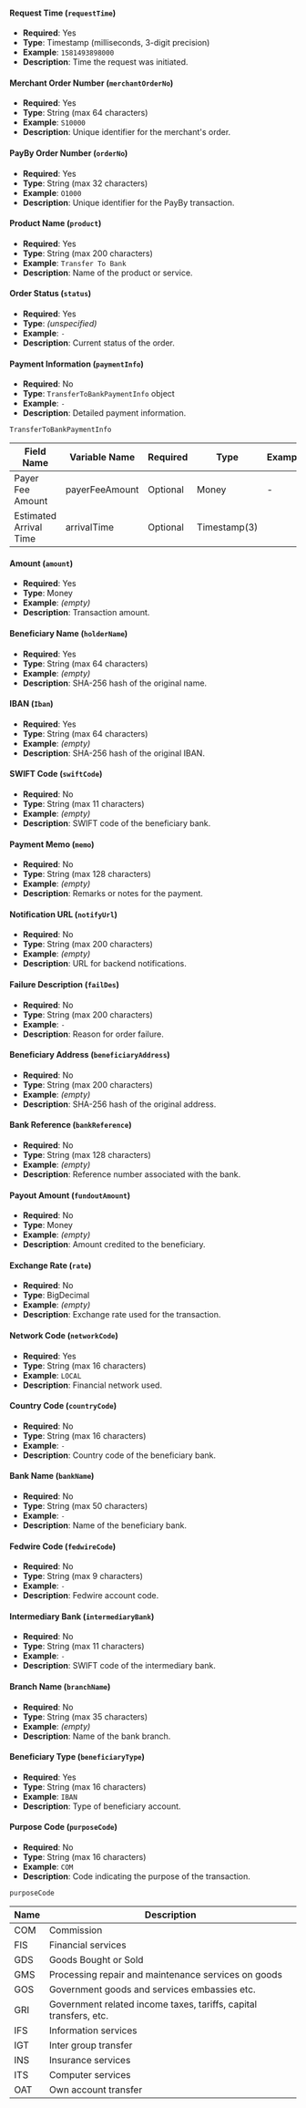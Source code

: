 #### **Request Time (`requestTime`)**
- **Required**: Yes  
- **Type**: Timestamp (milliseconds, 3-digit precision)  
- **Example**: `1581493898000`  
- **Description**: Time the request was initiated.


#### **Merchant Order Number (`merchantOrderNo`)**
- **Required**: Yes  
- **Type**: String (max 64 characters)  
- **Example**: `S10000`  
- **Description**: Unique identifier for the merchant's order.


#### **PayBy Order Number (`orderNo`)**
- **Required**: Yes  
- **Type**: String (max 32 characters)  
- **Example**: `O1000`  
- **Description**: Unique identifier for the PayBy transaction.


#### **Product Name (`product`)**
- **Required**: Yes  
- **Type**: String (max 200 characters)  
- **Example**: `Transfer To Bank`  
- **Description**: Name of the product or service.


#### **Order Status (`status`)**
- **Required**: Yes  
- **Type**: *(unspecified)*  
- **Example**: `-`  
- **Description**: Current status of the order.


#### **Payment Information (`paymentInfo`)**
- **Required**: No  
- **Type**: `TransferToBankPaymentInfo` object  
- **Example**: `-`  
- **Description**: Detailed payment information.

`TransferToBankPaymentInfo`

| Field Name         | Variable Name     | Required | Type           | Example | Description                      |
|--------------------|-------------------|----------|----------------|---------|----------------------------------|
| Payer Fee Amount   | payerFeeAmount    | Optional | Money          | -       |                                  |
| Estimated Arrival Time | arrivalTime    | Optional | Timestamp(3)   |         | Estimated time of fund arrival  |



#### **Amount (`amount`)**
- **Required**: Yes  
- **Type**: Money  
- **Example**: *(empty)*  
- **Description**: Transaction amount.


#### **Beneficiary Name (`holderName`)**
- **Required**: Yes  
- **Type**: String (max 64 characters)  
- **Example**: *(empty)*  
- **Description**: SHA-256 hash of the original name.


#### **IBAN (`Iban`)**
- **Required**: Yes  
- **Type**: String (max 64 characters)  
- **Example**: *(empty)*  
- **Description**: SHA-256 hash of the original IBAN.


#### **SWIFT Code (`swiftCode`)**
- **Required**: No  
- **Type**: String (max 11 characters)  
- **Example**: *(empty)*  
- **Description**: SWIFT code of the beneficiary bank.


#### **Payment Memo (`memo`)**
- **Required**: No  
- **Type**: String (max 128 characters)  
- **Example**: *(empty)*  
- **Description**: Remarks or notes for the payment.


#### **Notification URL (`notifyUrl`)**
- **Required**: No  
- **Type**: String (max 200 characters)  
- **Example**: *(empty)*  
- **Description**: URL for backend notifications.


#### **Failure Description (`failDes`)**
- **Required**: No  
- **Type**: String (max 200 characters)  
- **Example**: `-`  
- **Description**: Reason for order failure.


#### **Beneficiary Address (`beneficiaryAddress`)**
- **Required**: No  
- **Type**: String (max 200 characters)  
- **Example**: *(empty)*  
- **Description**: SHA-256 hash of the original address.


#### **Bank Reference (`bankReference`)**
- **Required**: No  
- **Type**: String (max 128 characters)  
- **Example**: *(empty)*  
- **Description**: Reference number associated with the bank.


#### **Payout Amount (`fundoutAmount`)**
- **Required**: No  
- **Type**: Money  
- **Example**: *(empty)*  
- **Description**: Amount credited to the beneficiary.


#### **Exchange Rate (`rate`)**
- **Required**: No  
- **Type**: BigDecimal  
- **Example**: *(empty)*  
- **Description**: Exchange rate used for the transaction.


#### **Network Code (`networkCode`)**
- **Required**: Yes  
- **Type**: String (max 16 characters)  
- **Example**: `LOCAL`  
- **Description**: Financial network used.


#### **Country Code (`countryCode`)**
- **Required**: No  
- **Type**: String (max 16 characters)  
- **Example**: `-`  
- **Description**: Country code of the beneficiary bank.


#### **Bank Name (`bankName`)**
- **Required**: No  
- **Type**: String (max 50 characters)  
- **Example**: `-`  
- **Description**: Name of the beneficiary bank.


#### **Fedwire Code (`fedwireCode`)**
- **Required**: No  
- **Type**: String (max 9 characters)  
- **Example**: `-`  
- **Description**: Fedwire account code.


#### **Intermediary Bank (`intermediaryBank`)**
- **Required**: No  
- **Type**: String (max 11 characters)  
- **Example**: `-`  
- **Description**: SWIFT code of the intermediary bank.


#### **Branch Name (`branchName`)**
- **Required**: No  
- **Type**: String (max 35 characters)  
- **Example**: *(empty)*  
- **Description**: Name of the bank branch.


#### **Beneficiary Type (`beneficiaryType`)**
- **Required**: Yes  
- **Type**: String (max 16 characters)  
- **Example**: `IBAN`  
- **Description**: Type of beneficiary account.


#### **Purpose Code (`purposeCode`)**
- **Required**: No  
- **Type**: String (max 16 characters)  
- **Example**: `COM`  
- **Description**: Code indicating the purpose of the transaction.

`purposeCode`

| Name | Description                                                  |
| ---- | ------------------------------------------------------------ |
| COM  | Commission                                                   |
| FIS  | Financial services                                           |
| GDS  | Goods Bought or Sold                                         |
| GMS  | Processing repair and maintenance services on goods          |
| GOS  | Government goods and services embassies etc.                 |
| GRI  | Government related income taxes, tariffs, capital transfers, etc. |
| IFS  | Information services                                         |
| IGT  | Inter group transfer                                         |
| INS  | Insurance services                                           |
| ITS  | Computer services                                            |
| OAT  | Own account transfer                                         |
